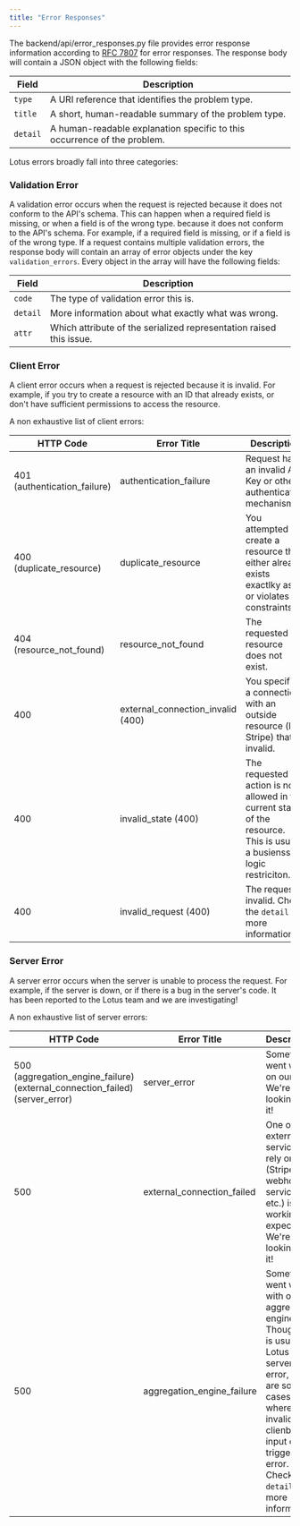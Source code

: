 ```yaml
---
title: "Error Responses"
---
```


The backend/api/error_responses.py file provides error response information according to [RFC 7807](https://tools.ietf.org/html/rfc7807) for error responses. The response body will contain a JSON object with the following fields:

| Field    | Description                                                              |
| -------- | ------------------------------------------------------------------------ |
| `type`   | A URI reference that identifies the problem type.                        |
| `title`  | A short, human-readable summary of the problem type.                     |
| `detail` | A human-readable explanation specific to this occurrence of the problem. |

Lotus errors broadly fall into three categories:

### Validation Error

A validation error occurs when the request is rejected because it does not conform to the API's schema. This can happen when a required field is missing, or when a field is of the wrong type. because it does not conform to the API's schema. For example, if a required field is missing, or if a field is of the wrong type. If a request contains multiple validation errors, the response body will contain an array of error objects under the key `validation_errors`. Every object in the array will have the following fields:

| Field    | Description                                                         |
| -------- | ------------------------------------------------------------------- |
| `code`   | The type of validation error this is.                               |
| `detail` | More information about what exactly what was wrong.                 |
| `attr`   | Which attribute of the serialized representation raised this issue. |

### Client Error

A client error occurs when a request is rejected because it is invalid. For example, if you try to create a resource with an ID that already exists, or don't have sufficient permissions to access the resource.

A non exhaustive list of client errors:

| HTTP Code | Error Title                 | Description                                                                                                             |
| --------- | --------------------------- | ----------------------------------------------------------------------------------------------------------------------- |
| 401 (authentication_failure)       | authentication_failure      | Request has an invalid API Key or other authentication mechanism                                                        |
| 400 (duplicate_resource)       | duplicate_resource          | You attempted to create a resource that either already exists exactlky as is, or violates db constraints.               |
| 404 (resource_not_found)       | resource_not_found          | The requested resource does not exist.                                                                                  |
| 400       | external_connection_invalid (400) | You specified a connection with an outside resource (like Stripe) that is invalid.                                      |
| 400       | invalid_state (400)               | The requested action is not allowed in the current state of the resource. This is usually a busienss logic restriciton. |
| 400       | invalid_request (400)             | The request is invalid. Check the `detail` for more information.                                                        |

### Server Error

A server error occurs when the server is unable to process the request. For example, if the server is down, or if there is a bug in the server's code. It has been reported to the Lotus team and we are investigating!

A non exhaustive list of server errors:

| HTTP Code | Error Title                | Description                                                                                                                                                                                                           |
| --------- | -------------------------- | --------------------------------------------------------------------------------------------------------------------------------------------------------------------------------------------------------------------- |
| 500 (aggregation_engine_failure) (external_connection_failed) (server_error)       | server_error               | Something went wrong on our end. We're looking into it!                                                                                                                                                               |
| 500       | external_connection_failed | One of the external services we rely on (Stripe, webhooks service, etc.) is not working as expected. We're looking into it!                                                                                           |
| 500       | aggregation_engine_failure | Something went wrong with our aggregation engine. Though this is usually a Lotus server-side error, there are some cases where invalid clienbt input can trigger this error. Check the `detail` for more information. |
